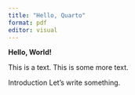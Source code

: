 ```yaml
---
title: "Hello, Quarto"
format: pdf
editor: visual
---
```


**Hello, World!**

This is a text. This is some more text.

Introduction Let's write something.
